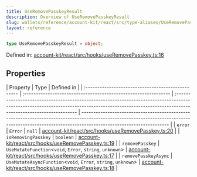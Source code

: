 ```yaml
---
title: UseRemovePasskeyResult
description: Overview of UseRemovePasskeyResult
slug: wallets/reference/account-kit/react/src/type-aliases/UseRemovePasskeyResult
layout: reference
---
```


```ts
type UseRemovePasskeyResult = object;
```

Defined in: [account-kit/react/src/hooks/useRemovePasskey.ts:16](https://github.com/alchemyplatform/aa-sdk/blob/49e74eee8606f480b200b4612d00d950da8a8742/account-kit/react/src/hooks/useRemovePasskey.ts#L16)

## Properties

| Property                                           | Type                                                            | Defined in                                                                                                                                                                                        |
| :------------------------------------------------- | :-------------------------------------------------------------- | :------------------------------------------------------------------------------------------------------------------------------------------------------------------------------------------------ | ------------------------------------------------------------------------------------------------------------------------------------------------------------------------------------------------- |
| <a id="error" /> `error`                           | `Error`                                                         | `null`                                                                                                                                                                                            | [account-kit/react/src/hooks/useRemovePasskey.ts:20](https://github.com/alchemyplatform/aa-sdk/blob/49e74eee8606f480b200b4612d00d950da8a8742/account-kit/react/src/hooks/useRemovePasskey.ts#L20) |
| <a id="isremovingpasskey" /> `isRemovingPasskey`   | `boolean`                                                       | [account-kit/react/src/hooks/useRemovePasskey.ts:19](https://github.com/alchemyplatform/aa-sdk/blob/49e74eee8606f480b200b4612d00d950da8a8742/account-kit/react/src/hooks/useRemovePasskey.ts#L19) |
| <a id="removepasskey" /> `removePasskey`           | `UseMutateFunction`\<`void`, `Error`, `string`, `unknown`>      | [account-kit/react/src/hooks/useRemovePasskey.ts:17](https://github.com/alchemyplatform/aa-sdk/blob/49e74eee8606f480b200b4612d00d950da8a8742/account-kit/react/src/hooks/useRemovePasskey.ts#L17) |
| <a id="removepasskeyasync" /> `removePasskeyAsync` | `UseMutateAsyncFunction`\<`void`, `Error`, `string`, `unknown`> | [account-kit/react/src/hooks/useRemovePasskey.ts:18](https://github.com/alchemyplatform/aa-sdk/blob/49e74eee8606f480b200b4612d00d950da8a8742/account-kit/react/src/hooks/useRemovePasskey.ts#L18) |

